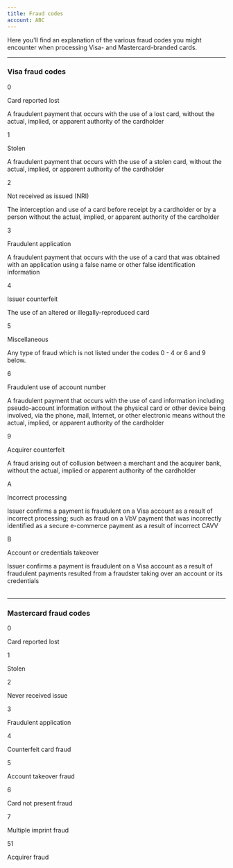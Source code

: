 ```yaml
---
title: Fraud codes
account: ABC
---
```


Here you'll find an explanation of the various fraud codes you might encounter when processing Visa- and Mastercard-branded cards.

---

### Visa fraud codes

<Table>
<TableHead headers={['Code', 'Reason', 'Description']} />
<TableBody>
<TableRow>
<TableCell>

0

</TableCell>
<TableCell>

Card reported lost

</TableCell>
<TableCell>

A fraudulent payment that occurs with the use of a lost card, without
the actual, implied, or apparent authority of the cardholder

</TableCell>
</TableRow>
<TableRow>
<TableCell>

1

</TableCell>
<TableCell>

Stolen

</TableCell>
<TableCell>

A fraudulent payment that occurs with the use of a stolen card, without
the actual, implied, or apparent authority of the cardholder

</TableCell>
</TableRow>
<TableRow>
<TableCell>

2

</TableCell>
<TableCell>

Not received as issued (NRI)

</TableCell>
<TableCell>

The interception and use of a card before receipt by a cardholder or by
a person without the actual, implied, or apparent authority of the
cardholder

</TableCell>
</TableRow>
<TableRow>
<TableCell>

3

</TableCell>
<TableCell>

Fraudulent application

</TableCell>
<TableCell>

A fraudulent payment that occurs with the use of a card that was
obtained with an application using a false name or other false
identification information

</TableCell>
</TableRow>
<TableRow>
<TableCell>

4

</TableCell>
<TableCell>

Issuer counterfeit

</TableCell>
<TableCell>

The use of an altered or illegally-reproduced card

</TableCell>
</TableRow>
<TableRow>
<TableCell>

5

</TableCell>
<TableCell>

Miscellaneous

</TableCell>
<TableCell>

Any type of fraud which is not listed under the codes 0 - 4 or 6 and 9
below.

</TableCell>
</TableRow>
<TableRow>
<TableCell>

6

</TableCell>
<TableCell>

Fraudulent use of account number

</TableCell>
<TableCell>

A fraudulent payment that occurs with the use of card information
including pseudo-account information without the physical card or other
device being involved, via the phone, mail, Internet, or other
electronic means without the actual, implied, or apparent authority of
the cardholder

</TableCell>
</TableRow>
<TableRow>
<TableCell>

9

</TableCell>
<TableCell>

Acquirer counterfeit

</TableCell>
<TableCell>

A fraud arising out of collusion between a merchant and the acquirer
bank, without the actual, implied or apparent authority of the
cardholder

</TableCell>
</TableRow>
<TableRow>
<TableCell>

A

</TableCell>
<TableCell>

Incorrect processing

</TableCell>
<TableCell>

Issuer confirms a payment is fraudulent on a Visa account as a result of
incorrect processing; such as fraud on a VbV payment that was
incorrectly identified as a secure e-commerce payment as a result of
incorrect CAVV

</TableCell>
</TableRow>
<TableRow>
<TableCell>

B

</TableCell>
<TableCell>

Account or credentials takeover

</TableCell>
<TableCell>

Issuer confirms a payment is fraudulent on a Visa account as a result of
fraudulent payments resulted from a fraudster taking over an account or its credentials

</TableCell>
</TableRow>
</TableBody>
</Table>

---

### Mastercard fraud codes

<Table>
<TableHead headers={['Code', 'Reason']} />
<TableBody>
<TableRow>
<TableCell>

0

</TableCell>
<TableCell>

Card reported lost

</TableCell>
</TableRow>
<TableRow>
<TableCell>

1

</TableCell>
<TableCell>

Stolen

</TableCell>
</TableRow>
<TableRow>
<TableCell>

2

</TableCell>
<TableCell>

Never received issue

</TableCell>
</TableRow>
<TableRow>
<TableCell>

3

</TableCell>
<TableCell>

Fraudulent application

</TableCell>
</TableRow>
<TableRow>
<TableCell>

4

</TableCell>
<TableCell>

Counterfeit card fraud

</TableCell>
</TableRow>
<TableRow>
<TableCell>

5

</TableCell>
<TableCell>

Account takeover fraud

</TableCell>
</TableRow>
<TableRow>
<TableCell>

6

</TableCell>
<TableCell>

Card not present fraud

</TableCell>
</TableRow>
<TableRow>
<TableCell>

7

</TableCell>
<TableCell>

Multiple imprint fraud

</TableCell>
</TableRow>
<TableRow>
<TableCell>

51

</TableCell>
<TableCell>

Acquirer fraud

</TableCell>
</TableRow>
</TableBody>
</Table>




